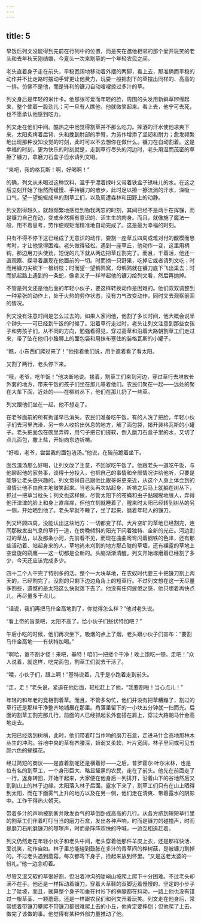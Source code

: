 ```yaml
---
---
---
```

title: 5
---




早饭后列文没能得到先前在行列中的位置，而是夹在邀他相邻的那个爱开玩笑的老头和去年秋天刚结婚，今夏头一次来割草的一个年轻农民之间。

老头直着身子走在前头，平稳宽阔地移动着外摆的两脚，看上去，那准确而平稳的动作并不比走路时摆动手臂更让他费力，玩耍一般把割下的草摆出同样的、高高的一排。仿佛不是他，而是锋利的镰刀自动嗖嗖掠过多汁的草。

列文身后是年轻的米什卡。他那张可爱而年轻的脸，周围的头发用新鲜草辫缠起来，整个使着一股劲儿；可一旦有人瞧他，他就微笑起来。看上去，他宁可去死，也不愿承认他感到吃力。

列文走在他们中间。酷热之中他觉得割草并不那么吃力。挥洒的汗水使他凉爽下来，太阳炙烤着后背、头和挽到肘部的手臂，为劳作增添了坚韧和耐力；愈发频繁地出现那种没知没觉的时刻，此时可以不去想你在做什么。镰刀在自动割着。这是幸福的时刻。更为快乐的时刻就是，走到草行尽头的河边时，老头用湿而茂密的草擦了镰刀，拿磨刀石盒子舀水请列文喝。

“来吧，我的格瓦斯！啊，好喝啊！”

的确，列文从未喝过这种饮料，温乎乎漂着绿叶又带着铁盒子锈味儿的水。在这之后立刻开始了怡然而缓慢、手持镰刀的散步，此时足以擦一擦流淌的汗水，深吸一口气，望一望蜿蜒成串的割草工们，以及周遭森林和田野上的动静。

列文割得越久，就越频繁地感觉到物我两忘的时刻，其间已经不是两手在挥镰，而是镰刀自己在动，变成全然拥有意识的、活生生的肉身。而且，就像施了魔法一般，用不着思考，劳作便规矩而精准地自动完成了。这是最为幸福的时刻。

只有不得不停下这已经成了无意识的动作，要割一座草丘四周或难对付的酸模而思考时，才让他觉得困难。老头做得轻松。遇到一座草丘，他动作一变，这里用柄钩，那边用刀头使劲，短促的几下就从两边把草丘割完了。而且，干着活，他还一直观察、探寻着展现在他面前的一切。时而摘一只野果，吃掉它或者请列文吃；时而用镰刀尖砍下一根树枝；时而望一望鹌鹑窝，母鹌鹑就在镰刀底下飞出巢去；时而抓起路上遇到的一条蛇，像拿叉子一样举起他的镰刀给列文看，然后再抛掉。

不管是列文还是他后面的年轻小伙子，要这样转换动作是困难的。他们双双调整到一种紧张的动作上，处于火热的劳作状态，没有力气改变动作，同时又去观察前面的情况。

列文没有注意时间是怎么过去的。如果人家问他，他割了多长时间，他大概会说半个钟头——可已经到午饭的时候了。沿着草行走过时，老头让列文注意到那些女孩子和男孩子们，从不同的方向，勉强看得见，穿过高草和沿着大路朝割草工们走过来，带了坠在他们小胳膊上的面包袋和用抹布塞住的装格瓦斯的小罐子。

“瞧，小东西们爬过来了！”他指着他们说，用手遮着看了看太阳。

又割了两行，老头停下来。

“哦，老爷，吃午饭！”他决断地说。接着，割草工们来到河边，穿过草行去堆放长外套的地方，带来午饭的孩子们坐在那儿等着他们。农民们聚在一起——远处的聚在大车下面，近处的——在柳树丛下，他们在那儿扔了一些草。

列文跟他们坐在一起，他不想走了。

在老爷面前的所有拘谨早已消失。农民们准备吃午饭。有的人洗了把脸，年轻小伙子们去河里洗澡，另一些人收拾出休息的地方，解了面包袋，揭开装格瓦斯的小罐子。老头把面包在碗里弄碎，用勺子把它们搓软，倒入磨刀石盒子里的水，又切了点儿面包，撒上盐，开始向东边祈祷。

“好啦，老爷，尝尝我的面包渣汤。”他说，在碗前跪着坐下。

面包渣汤那么好喝，让列文改了主意，不回家吃午饭了。他跟老头一道吃午饭，与他聊起他的家务事，谈得十分投入，也把自己的事情和全部情况讲给他听，只要是能够让老头感兴趣的。列文觉得自己跟他比跟哥哥更亲近，从这个人身上体会到的温情让他不由自主地微笑起来。当老头再次站起身，祈祷之后马上就躺在树丛下，抓过一把草当枕头；列文也这样做，尽管太阳下的苍蝇和虫子黏糊糊地缠人，弄得他汗津津的脸上和身上直痒痒，但他立刻就睡着了，醒来时太阳已经转到树丛的另一侧，开始晒到他了。老头早就不睡了，坐了起来，磨着年轻人的镰刀。

列文环顾四周，没能认出这块地方：一切都变了样。大片空旷的草地已经割完，连同那散发出气息的草行一道，在傍晚倾斜的阳光下闪着独特、全新的光芒。河边割过的草丛，以及那条小河，先前看不见，而现在曲曲弯弯闪着钢铁的色泽，还有那些活动着、站起身来的人，草地尚未刈割的地方那凸陡的草墙，还有裸露的草地上空盘旋的鹞鹰——这一切都是全新的。头脑渐渐清醒，列文开始琢磨着已经割了多少，今天还应该完成多少。

四十二个人干完了特别多的活。整个一大块草地，在农奴时代要三十把镰刀割上两天的，已经割完了。没割的只剩下边边角角上的短草行。不过列文想在这一天尽量多割些，遗憾的是太阳这么快就落下去了。他没有任何疲倦之感，他只想着再快点儿，再尽量多干点儿。

“话说，我们再把马什金高地割了，你觉得怎么样？”他对老头说。

“看上帝的旨意吧，太阳不高了。给小伙子们些伏特加吧？”

午后小吃的时候，他们再次坐下，吸烟的点上了烟，老头跟小伙子们宣布：“要割马什金高地——有伏特加喝。”

“啊哈，谁不割才怪！来吧，基特！咱们一把搂个干净！晚上饱吃一顿。走吧！”众人说着，就这样，吃完面包，割草工们就去干活了。

“喂，小伙子们，跟上啊！”基特说着，几乎是小跑着走到前头。

“走，走！”老头说，紧追在他后面，轻松赶上了他，“我要割啦！当心点儿！”

年轻的和年老的竞相割着草。而且，不管多匆忙，他们并没有把草糟蹋了，割过的草行还是那样干净整齐地铺展在那里。角落里留下的一小块五分钟就一扫而光。后面的割草工割完那几行，前面的人已经抓起长外套搭在肩上，穿过大路朝马什金高地走去。

太阳已经落到树梢，此时，他们带着叮当作响的磨刀石盒，走进马什金高地那林木丛生的冲沟。谷地中央的草有齐腰深，娇弱又柔软，叶片宽阔，林子里间或可见五颜六色的蝴蝶花。

经过简短的商议——是直着割呢还是横着好——之后，普罗霍尔·叶尔米林，也是位有名的割草工，一个身形巨大、略显黧黑的农民，走在了前头。他先在前面走了一行，返身转回，开始干起来，大家便在他身后一列排开，沿着山下的谷地然后又割到山上的林子边缘。太阳落入林子后面。露水下来了，割草工们只有在山上晒得到太阳，而在下面雾气上升的地方以及在另一侧，他们走在清爽、带着露水的阴影中。工作干得热火朝天。

带着多汁的声响被割断并散发香气的草倒卧成高高的几行。从各方挤到短短草行里的割草工们伴着叮叮当当的磨刀石盒，发出各种声响，时而是镰刀的碰撞声，时而是磨刀石削磨镰刀的嚓嚓声，时而是阵阵欢快的呼喊，一边互相追赶着。

列文仍然走在年轻小伙子和老头中间，老头穿着他那件羊皮上衣，还是那样快活、爱说笑，动作自如。林子里总能碰到鼓胀在多汁的青草间的桦树菇，是被镰刀割掉的。不过老头遇到蘑菇，每次都弯下身子，捡起来放到怀里。“又是送老太婆的一份礼。”他一边念叨着。

尽管又湿又软的草很好割，但沿着冲沟的陡峭山坡爬上爬下十分困难。不过老头却满不在乎。他还是一样挥动着镰刀，穿着大草鞋的双脚迈着慢慢的、坚定的小步子上了陡坡，而且，就算整个身子和垂在衬衫下的裤腿都在抖动，一路上他也没有错过一根草茎、一颗蘑菇，还是一样跟农民们和列文开着玩笑。列文走在他身后，常常想着带镰刀攀爬不带镰刀都很难爬上去的小丘，他肯定要摔倒；但他爬了上去，做完了该做的事。他觉得有某种外部力量推动了他。
